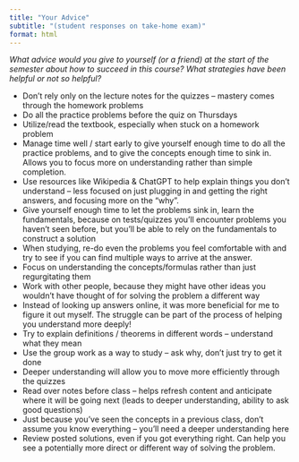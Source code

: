 ```yaml
---
title: "Your Advice"
subtitle: "(student responses on take-home exam)"
format: html
---
```


*What advice would you give to yourself (or a friend) at the start of the semester about how to succeed in this course? What strategies have been helpful or not so helpful?*

+ Don’t rely only on the lecture notes for the quizzes – mastery comes through the homework problems
+ Do all the practice problems before the quiz on Thursdays
+ Utilize/read the textbook, especially when stuck on a homework problem 
+ Manage time well / start early to give yourself enough time to do all the practice problems, and to give the concepts enough time to sink in. Allows you to focus more on understanding rather than simple completion.
+ Use resources like Wikipedia & ChatGPT to help explain things you don’t understand – less focused on just plugging in and getting the right answers, and focusing more on the “why”. 
+ Give yourself enough time to let the problems sink in, learn the fundamentals, because on tests/quizzes you’ll encounter problems you haven’t seen before, but you’ll be able to rely on the fundamentals to construct a solution
+ When studying, re-do even the problems you feel comfortable with and try to see if you can find multiple ways to arrive at the answer. 
+ Focus on understanding the concepts/formulas rather than just regurgitating them 
+ Work with other people, because they might have other ideas you wouldn’t have thought of for solving the problem a different way
+ Instead of looking up answers online, it was more beneficial for me to figure it out myself. The struggle can be part of the process of helping you understand more deeply!
+ Try to explain definitions / theorems in different words – understand what they mean
+ Use the group work as a way to study – ask why, don’t just try to get it done
+ Deeper understanding will allow you to move more efficiently through the quizzes 
+ Read over notes before class – helps refresh content and anticipate where it will be going next (leads to deeper understanding, ability to ask good questions) 
+ Just because you’ve seen the concepts in a previous class, don’t assume you know everything – you’ll need a deeper understanding here
+ Review posted solutions, even if you got everything right. Can help you see a potentially more direct or different way of solving the problem.

